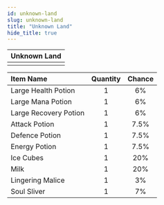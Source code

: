 ```yaml
---
id: unknown-land
slug: unknown-land
title: "Unknown Land"
hide_title: true
---
```



| Unknown Land |
| :------------: |
| <MapIcon iconId="153"/> |

|Item Name|Quantity|Chance|
|:--|:-:|:-:|
| <ItemIcon iconId="1004" height="32" /> Large Health Potion|1|6%|
| <ItemIcon iconId="1007" height="32" /> Large Mana Potion|1|6%|
| <ItemIcon iconId="1010" height="32" /> Large Recovery Potion|1|6%|
| <ItemIcon iconId="1246" height="32" /> Attack Potion|1|7.5%|
| <ItemIcon iconId="1247" height="32" /> Defence Potion|1|7.5%|
| <ItemIcon iconId="1248" height="32" /> Energy Potion|1|7.5%|
| <ItemIcon iconId="2307" height="32" /> Ice Cubes|1|20%|
| <ItemIcon iconId="2308" height="32" /> Milk|1|20%|
| <ItemIcon iconId="2877" height="32" /> Lingering Malice|1|3%|
| <ItemIcon iconId="2703" height="32" /> Soul Sliver|1|7%|

